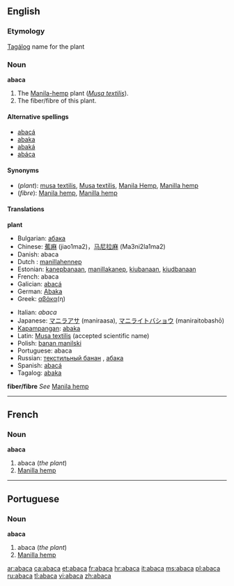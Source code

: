 {{wikisource1911Enc|Abaca}}
==English==

===Etymology===
[[Tagálog]] name for the plant

===Noun===
'''abaca'''

#<!--DefA-->The [[Manila hemp|Manila-hemp]] plant (''[[Musa textilis]]'').
#<!--DefB-->The fiber/fibre of this plant.

====Alternative spellings====
*[[abacá]]
*[[abaka]]
*[[abaká]]
*[[abáca]]

====Synonyms====
*(''plant''): [[musa textilis]], [[Musa textilis]], [[Manila Hemp]], [[Manilla hemp]]
*(''fibre''): [[Manila hemp]], [[Manilla hemp]]

====Translations====
<!--DefA-->'''plant'''
{{top}}
*Bulgarian: [[абака]] {{f}}
*Chinese: [[蕉麻]] (jiao1ma2)，[[马尼拉麻]] (Ma3ni2la1ma2)
*Danish: abaca
*Dutch : [[manillahennep]] {{m}}
*Estonian: [[kanepbanaan]], [[manillakanep]], [[kiubanaan]], [[kiudbanaan]]
*French: abaca {{m}}
*Galician: [[abacá]]
*German: [[Abaka]]
*Greek: [[αβάκα]](η)
{{mid}}
*Italian: ''abaca'' {{f}}
*Japanese: [[マニラアサ]] (maniraasa), [[マニライトバショウ]] (maniraitobashō)
*[[Kapampangan]]: [[abaka]]
*Latin: [[Musa textilis]] (accepted scientific name)
*Polish: [[banan manilski]] {{m}}
*Portuguese: abaca
*Russian: [[текстильный банан]] {{m}}, [[абака]] {{f}} 
*Spanish: [[abacá]] {{m}}
*Tagalog: [[abaka]]
{{bottom}}

<!--DefB-->'''fiber/fibre'''
''See'' [[Manila hemp]]
{{top}}
{{mid}}
{{bottom}}

----

==French==

===Noun===
'''abaca''' {{m}}

#<!--DefA-->abaca (''the plant'')
#<!--DefB-->[[Manilla hemp]]

----

==Portuguese==

===Noun===
'''abaca'''

#<!--DefA-->abaca (''the plant'')
#<!--DefB-->[[Manilla hemp]]

[[ar:abaca]]
[[ca:abaca]]
[[et:abaca]]
[[fr:abaca]]
[[hr:abaca]]
[[it:abaca]]
[[ms:abaca]]
[[pl:abaca]]
[[ru:abaca]]
[[tl:abaca]]
[[vi:abaca]]
[[zh:abaca]]